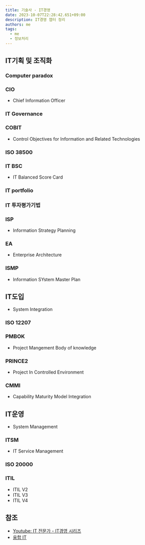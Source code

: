 ```yaml
---
title: 기술사 - IT경영
date: 2023-10-07T22:28:42.651+09:00
description: IT경영 챕터 정리
authors: me
tags:
  - me
  - 정보처리
---
```


## IT기획 및 조직화

### Computer paradox

### CIO

- Chief Information Officer

### IT Governance

### COBIT

- Control Objectives for Information and Related Technologies

### ISO 38500

### IT BSC

- IT Balanced Score Card

### IT portfolio

### IT 투자평가기법

### ISP

- Information Strategy Planning

### EA

- Enterprise Architecture

### ISMP

- Information SYstem Master Plan

## IT도입

- System Integration

### ISO 12207

### PMBOK

- Project Mangement Body of knowledge

### PRINCE2

- Project In Controlled Environment

### CMMI

- Capability Maturity Model Integration

## IT운영

- System Management

### ITSM

- IT Service Management

### ISO 20000

### ITIL

- ITIL V2
- ITIL V3
- ITIL V4

## 참조

- [Youtube: IT 전문가 - IT경영 시리즈](https://www.youtube.com/playlist?list=PLCs7T50izAdntVzLZNCmjB-oAhzcHZVBK)
- [융합 IT](/2023/10/14/professional-engineer-it-conversence/)
